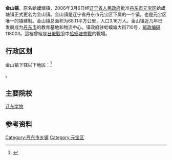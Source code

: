 {{Pathnav|中华人民共和国|辽宁省|丹东市|元宝区}}
{{中国乡级行政区|21/06/02/101/000}}
{{coor icon|w=24px|40|10|35|N|124|21|49|E}}
'''金山镇'''，原名蛤蟆塘镇，2006年3月6日经[[辽宁省人民政府|辽宁省人民政府]]批准[[丹东市|丹东市]][[元宝区|元宝区]]蛤蟆塘镇正式更名为金山镇。金山镇是辽宁省丹东市元宝区下属的一个镇，也是元宝区唯一的镇建制。金山镇总面积为68.11平方公里，人口3.16万人。金山镇近几年已发展成为[[丹东市|丹东市]]的教育基地和物流中心。镇政府驻蛤蟆塘大街710号，[[邮政编码|邮政编码]]118003。這裡曾經是[[日俄戰爭|日俄戰爭]]中[[蛤蟆塘會戰|蛤蟆塘會戰]]的戰場。

== 行政区划 ==

金山镇下辖以下地区：<ref>{{PRC admin/ref sgc|21/06/02/101/000}}</ref>

{{PRC admin/children|21/06/02/101/000}}。

== 主要院校 ==

[[辽东学院|辽东学院]]

== 参考资料 ==

{{reflist}} 

{{PRC admin/navcat|21/06/02/101/000}}
[[Category:丹东市乡镇|Category:丹东市乡镇]]
[[Category:元宝区|Category:元宝区]]
